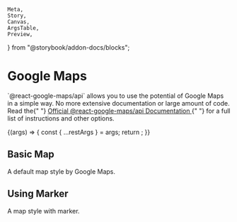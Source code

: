     Meta,
    Story,
    Canvas,
    ArgsTable,
    Preview,
} from "@storybook/addon-docs/blocks";


<Meta title="Maps/Google Maps" component={GoogleMap} />

# Google Maps

<p class="sbdocs-desc">
    `@react-google-maps/api` allows you to use the potential of Google Maps in a
    simple way. No more extensive documentation or large amount of code. Read
    the{" "}
    <a
        href="https://react-google-maps-api-docs.netlify.app/"
        target="_blank"
        rel="noopener noreferrer"
    >
        Official @react-google-maps/api Documentation
    </a>{" "}
    for a full list of instructions and other options.
</p>

<Canvas>
    <Story name="Map Controls">
        {(args) => {
            const { ...restArgs } = args;
            return <GoogleMap {...restArgs} />;
        }}
    </Story>
</Canvas>

<ArgsTable of={GoogleMap} story="Map Controls" />

## Basic Map

A default map style by Google Maps.

<Preview withToolbar>
    <Story name="Basic Map">
        <GoogleMap
            height={["300px", "400px"]}
            width="100%"
            lat={-12.043333}
            lng={-77.028333}
        />
    </Story>
</Preview>

## Using Marker

A map style with marker.

<Preview withToolbar>
    <Story name="Using Marker">
        <GoogleMap
            height={["300px", "400px"]}
            width="100%"
            lat={-12.043333}
            lng={-77.028333}
        >
            <GoogleMapMarker />
        </GoogleMap>
    </Story>
</Preview>
